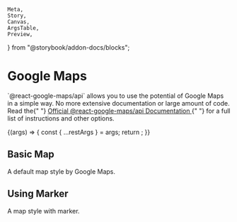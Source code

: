     Meta,
    Story,
    Canvas,
    ArgsTable,
    Preview,
} from "@storybook/addon-docs/blocks";


<Meta title="Maps/Google Maps" component={GoogleMap} />

# Google Maps

<p class="sbdocs-desc">
    `@react-google-maps/api` allows you to use the potential of Google Maps in a
    simple way. No more extensive documentation or large amount of code. Read
    the{" "}
    <a
        href="https://react-google-maps-api-docs.netlify.app/"
        target="_blank"
        rel="noopener noreferrer"
    >
        Official @react-google-maps/api Documentation
    </a>{" "}
    for a full list of instructions and other options.
</p>

<Canvas>
    <Story name="Map Controls">
        {(args) => {
            const { ...restArgs } = args;
            return <GoogleMap {...restArgs} />;
        }}
    </Story>
</Canvas>

<ArgsTable of={GoogleMap} story="Map Controls" />

## Basic Map

A default map style by Google Maps.

<Preview withToolbar>
    <Story name="Basic Map">
        <GoogleMap
            height={["300px", "400px"]}
            width="100%"
            lat={-12.043333}
            lng={-77.028333}
        />
    </Story>
</Preview>

## Using Marker

A map style with marker.

<Preview withToolbar>
    <Story name="Using Marker">
        <GoogleMap
            height={["300px", "400px"]}
            width="100%"
            lat={-12.043333}
            lng={-77.028333}
        >
            <GoogleMapMarker />
        </GoogleMap>
    </Story>
</Preview>
